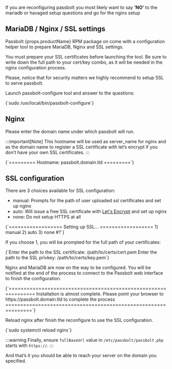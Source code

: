 
<HTTPSWarning />

If you are reconfiguring passbolt you most likely want to say **‘NO’** to the mariadb or havaged setup questions and go for the nginx setup
## MariaDB / Nginx / SSL settings

Passbolt {props.productName} RPM package on come with a configuration helper tool to prepare MariaDB, Nginx and SSL settings.

You must prepare your SSL certificates before launching the tool. Be sure to write down the full path to your cert/key combo, as it will be needed in the nginx configuration process.

Please, notice that for security matters we highly recommend to setup SSL to serve passbolt.

Launch passbolt-configure tool and answer to the questions:

<CodeBlock>
    {`sudo /usr/local/bin/passbolt-configure`}
</CodeBlock>

## Nginx

Please enter the domain name under which passbolt will run.

:::important[Note]
This hostname will be used as server_name for nginx and as the domain name to register a SSL certificate with let’s encrypt if you don’t have your own SSL certificates.
:::


<CodeBlock>
    {`=========
Hostname: passbolt.domain.tld
=========`}
</CodeBlock>

## SSL configuration

There are 3 choices available for SSL configuration:

  -  manual: Prompts for the path of user uploaded ssl certificates and set up nginx
  -  auto: Will issue a free SSL certificate with [Let's Encrypt](https://www.letsencrypt.org) and set up nginx
  -  none: Do not setup HTTPS at all

<CodeBlock>
    {`==================
Setting up SSL...
==================
1) manual
2) auto
3) none
#?`}
</CodeBlock>

If you choose 1, you will be prompted for the full path of your certificates:

<CertificateWarning />

<CodeBlock>
    {`Enter the path to the SSL certificate: /path/to/certs/cert.pem
Enter the path to the SSL privkey: /path/to/certs/key.pem`}
</CodeBlock>

Nginx and MariaDB are now on the way to be configured. You will be notified at the end of the process to connect to the Passbolt web interface to finish the configuration.

<CodeBlock>
    {`===============================================================
Installation is almost complete. Please point your browser to
  https://passbolt.domain.tld to complete the process
===============================================================`}
</CodeBlock>

Reload nginx after finish the reconfigure to use the SSL configuration.

<CodeBlock>
    {`sudo systemctl reload nginx`}
</CodeBlock>

:::warning
Finally, ensure `fullBaseUrl` value in `/etc/passbolt/passbolt.php` starts with `https://`.
:::

And that’s it you should be able to reach your server on the domain you specified.
